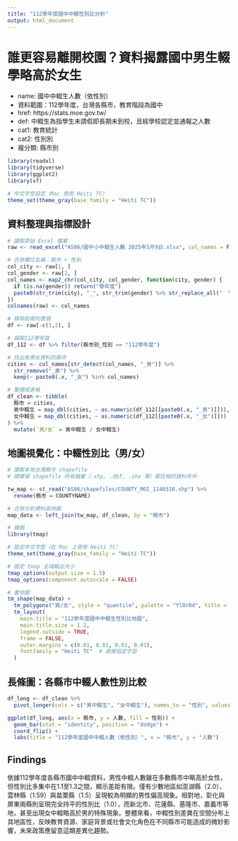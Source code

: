 ```yaml
---
title: "112學年度國中中輟性別比分析"
output: html_document
---
```


# 誰更容易離開校園？資料揭露國中男生輟學略高於女生

- name: 國中中輟生人數（依性別）
- 資料範圍：112學年度，台灣各縣市，教育階段為國中
- href: https://stats.moe.gov.tw/
- def: 中輟生為指學生未請假即長期未到校，且經學校認定並通報之人數
- cat1: 教育統計
- cat2: 性別別
- 複分類: 縣市別

```r
library(readxl)
library(tidyverse)
library(ggplot2)
library(sf)

# 中文字型設定（Mac 使用 Heiti TC）
theme_set(theme_gray(base_family = "Heiti TC"))
```

## 資料整理與指標設計

```r
# 讀取原始 Excel 檔案
raw <- read_excel("AS06/國中小中輟生人數 2025年5月9日.xlsx", col_names = FALSE)

# 合併欄位名稱：縣市 + 性別
col_city <- raw[1, ]
col_gender <- raw[2, ]
col_names <- map2_chr(col_city, col_gender, function(city, gender) {
  if (is.na(gender)) return("學年度")
  paste0(str_trim(city), "_", str_trim(gender) %>% str_replace_all("　", ""))
})
colnames(raw) <- col_names

# 移除前兩列表頭
df <- raw[-c(1,2), ]

# 擷取112學年度
df_112 <- df %>% filter(縣市別_性別 == "112學年度")

# 找出有男女資料的縣市
cities <- col_names[str_detect(col_names, "_男")] %>%
  str_remove("_男") %>%
  keep(~ paste0(.x, "_女") %in% col_names)

# 整理成表格
df_clean <- tibble(
  縣市 = cities,
  男中輟生 = map_dbl(cities, ~ as.numeric(df_112[[paste0(.x, "_男")]])),
  女中輟生 = map_dbl(cities, ~ as.numeric(df_112[[paste0(.x, "_女")]]))
) %>%
  mutate(`男/女` = 男中輟生 / 女中輟生)
```

## 地圖視覺化：中輟性別比（男/女）

```r
# 讀取本地台灣縣市 shapefile
# 請確保 shapefile 所有檔案（.shp, .dbf, .shx 等）都在相同資料夾中

tw_map <- st_read("AS06/shapefiles/COUNTY_MOI_1140318.shp") %>%
  rename(縣市 = COUNTYNAME)

# 合併分析資料與地圖
map_data <- left_join(tw_map, df_clean, by = "縣市")

# 繪圖
library(tmap)

# 設定中文字型（在 Mac 上使用 Heiti TC）
theme_set(theme_gray(base_family = "Heiti TC"))

# 設定 tmap 全域輸出大小
tmap_options(output.size = 1.5)
tmap_options(component.autoscale = FALSE)

# 畫地圖
tm_shape(map_data) +
  tm_polygons("男/女", style = "quantile", palette = "YlOrRd", title = "男/女 中輟比") +
  tm_layout(
    main.title = "112學年度國中中輟生性別比地圖",
    main.title.size = 1.2,
    legend.outside = TRUE,
    frame = FALSE,
    outer.margins = c(0.01, 0.01, 0.01, 0.01),
    fontfamily = "Heiti TC"  # 直接指定字型
  )

```

## 長條圖：各縣市中輟人數性別比較

```r
df_long <- df_clean %>%
  pivot_longer(cols = c("男中輟生", "女中輟生"), names_to = "性別", values_to = "人數")

ggplot(df_long, aes(x = 縣市, y = 人數, fill = 性別)) +
  geom_bar(stat = "identity", position = "dodge") +
  coord_flip() +
  labs(title = "112學年度國中中輟人數（依性別）", x = "縣市", y = "人數")
```

## Findings

依據112學年度各縣市國中中輟資料，男性中輟人數雖在多數縣市中略高於女性，但性別比多集中在1.1至1.3之間，顯示差距有限。僅有少數地區如澎湖縣（2.0）、雲林縣（1.59）與苗栗縣（1.5）呈現較為明顯的男性偏高現象。相對地，彰化與屏東兩縣則呈現完全持平的性別比（1.0），而新北市、花蓮縣、基隆市、嘉義市等地，甚至出現女中輟略高於男的特殊現象。整體來看，中輟性別差異在空間分布上具地區性，反映教育資源、家庭背景或社會文化角色在不同縣市可能造成的微妙影響，未來政策應留意這類差異化趨勢。